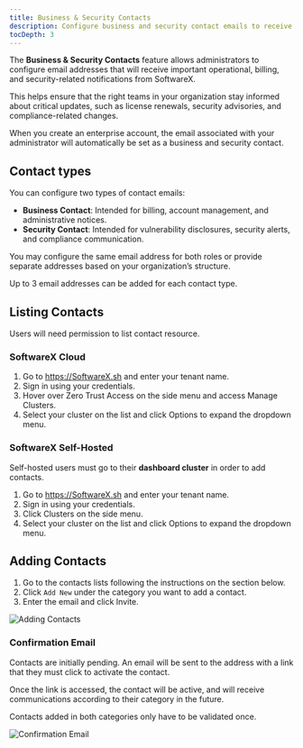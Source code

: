 ```yaml
---
title: Business & Security Contacts
description: Configure business and security contact emails to receive important updates from SoftwareX.
tocDepth: 3
---
```


The **Business & Security Contacts** feature allows administrators to
configure email addresses that will receive important operational,
billing, and security-related notifications from SoftwareX.

This helps ensure that the right teams in your organization stay
informed about critical updates, such as license renewals,
security advisories, and compliance-related changes.

When you create an enterprise account, the email associated with
your administrator will automatically be set as a business and
security contact.

## Contact types

You can configure two types of contact emails:

- **Business Contact**: Intended for billing, account management, and administrative notices.
- **Security Contact**: Intended for vulnerability disclosures, security alerts, and compliance communication.

You may configure the same email address for both roles or provide
separate addresses based on your organization’s structure.

Up to 3 email addresses can be added for each contact type.

## Listing Contacts

<Admonition type="note">

Users will need permission to list contact resource.

</Admonition>

### SoftwareX Cloud

1. Go to https://SoftwareX.sh and enter your tenant name.
1. Sign in using your credentials.
1. Hover over Zero Trust Access on the side menu and access Manage Clusters.
1. Select your cluster on the list and click Options to expand the dropdown menu.

### SoftwareX Self-Hosted

Self-hosted users must go to their **dashboard cluster** in order to add contacts.

1. Go to https://SoftwareX.sh and enter your tenant name.
1. Sign in using your credentials.
1. Click Clusters on the side menu.
1. Select your cluster on the list and click Options to expand the dropdown menu.

## Adding Contacts

1. Go to the contacts lists following the instructions on the section below.
1. Click `Add New` under the category you want to add a contact.
1. Enter the email and click Invite.

![Adding Contacts](../img/contact-add.png)


### Confirmation Email

Contacts are initially pending. An email will be sent to the address
with a link that they must click to activate the contact.

Once the link is accessed, the contact will be active, and will receive
communications according to their category in the future.

Contacts added in both categories only have to be validated once.

![Confirmation Email](../img/contact-confirmation-email.png)